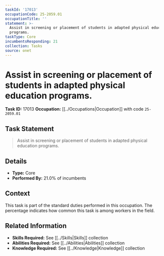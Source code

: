 ```yaml
---
taskId: '17013'
occupationCode: 25-2059.01
occupationTitle: ''
statement: >-
  Assist in screening or placement of students in adapted physical education
  programs.
taskType: Core
incumbentsResponding: 21
collection: Tasks
source: onet
---
```

# Assist in screening or placement of students in adapted physical education programs.

**Task ID:** 17013
**Occupation:** [[../Occupations|Occupation]] with code `25-2059.01`

## Task Statement

> Assist in screening or placement of students in adapted physical education programs.

## Details

- **Type:** Core
- **Performed By:** 21.0% of incumbents

## Context

This task is part of the standard duties performed in this occupation. The percentage indicates how common this task is among workers in the field.

## Related Information

- **Skills Required:** See [[../Skills|Skills]] collection
- **Abilities Required:** See [[../Abilities|Abilities]] collection
- **Knowledge Required:** See [[../Knowledge|Knowledge]] collection

